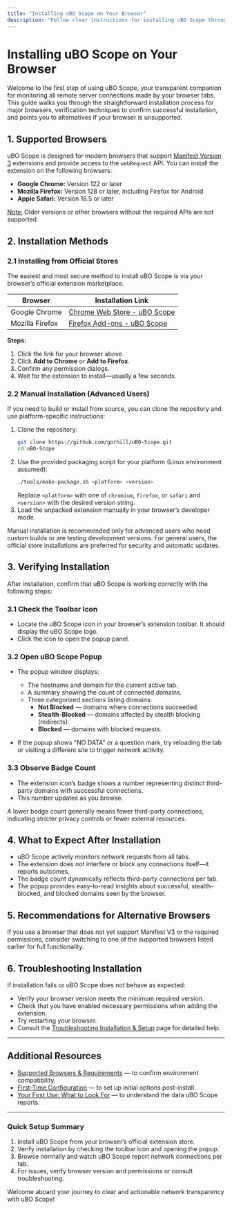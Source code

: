 ```yaml
---
title: "Installing uBO Scope on Your Browser"
description: "Follow clear instructions for installing uBO Scope through the Chrome Web Store or Firefox Add-ons. See how to verify installation and what to expect post-install, including recommendations for alternative browsers."
---
```


# Installing uBO Scope on Your Browser

Welcome to the first step of using uBO Scope, your transparent companion for monitoring all remote server connections made by your browser tabs. This guide walks you through the straightforward installation process for major browsers, verification techniques to confirm successful installation, and points you to alternatives if your browser is unsupported.

## 1. Supported Browsers

uBO Scope is designed for modern browsers that support [Manifest Version 3](https://developer.chrome.com/docs/extensions/mv3/intro/) extensions and provide access to the `webRequest` API. You can install the extension on the following browsers:

- **Google Chrome:** Version 122 or later
- **Mozilla Firefox:** Version 128 or later, including Firefox for Android
- **Apple Safari:** Version 18.5 or later

<u>Note:</u> Older versions or other browsers without the required APIs are not supported.

## 2. Installation Methods

### 2.1 Installing from Official Stores

The easiest and most secure method to install uBO Scope is via your browser’s official extension marketplace.

| Browser         | Installation Link                                                                                  |
|-----------------|--------------------------------------------------------------------------------------------------|
| Google Chrome   | [Chrome Web Store - uBO Scope](https://chromewebstore.google.com/detail/ubo-scope/bbdpgcaljkaaigfcomhidmneffjjjfgp) |
| Mozilla Firefox | [Firefox Add-ons - uBO Scope](https://addons.mozilla.org/firefox/addon/ubo-scope/)                |

**Steps:**

1. Click the link for your browser above.
2. Click **Add to Chrome** or **Add to Firefox**.
3. Confirm any permission dialogs.
4. Wait for the extension to install—usually a few seconds.

### 2.2 Manual Installation (Advanced Users)

If you need to build or install from source, you can clone the repository and use platform-specific instructions:

1. Clone the repository:
   ```bash
   git clone https://github.com/gorhill/uBO-Scope.git
   cd uBO-Scope
   ```
2. Use the provided packaging script for your platform (Linux environment assumed):
   ```bash
   ./tools/make-package.sh <platform> <version>
   ```
   Replace `<platform>` with one of `chromium`, `firefox`, or `safari` and `<version>` with the desired version string.
3. Load the unpacked extension manually in your browser’s developer mode.

<Tip>
Manual installation is recommended only for advanced users who need custom builds or are testing development versions. For general users, the official store installations are preferred for security and automatic updates.
</Tip>

## 3. Verifying Installation

After installation, confirm that uBO Scope is working correctly with the following steps:

### 3.1 Check the Toolbar Icon

- Locate the uBO Scope icon in your browser’s extension toolbar. It should display the uBO Scope logo.
- Click the icon to open the popup panel.

### 3.2 Open uBO Scope Popup

- The popup window displays:
  - The hostname and domain for the current active tab.
  - A summary showing the count of connected domains.
  - Three categorized sections listing domains:
    - **Not Blocked** — domains where connections succeeded.
    - **Stealth-Blocked** — domains affected by stealth blocking (redirects).
    - **Blocked** — domains with blocked requests.

- If the popup shows "NO DATA" or a question mark, try reloading the tab or visiting a different site to trigger network activity.

### 3.3 Observe Badge Count

- The extension icon’s badge shows a number representing distinct third-party domains with successful connections.
- This number updates as you browse.

<Tip>
A lower badge count generally means fewer third-party connections, indicating stricter privacy controls or fewer external resources.
</Tip>

## 4. What to Expect After Installation

- uBO Scope actively monitors network requests from all tabs.
- The extension does not interfere or block any connections itself—it reports outcomes.
- The badge count dynamically reflects third-party connections per tab.
- The popup provides easy-to-read insights about successful, stealth-blocked, and blocked domains seen by the browser.

## 5. Recommendations for Alternative Browsers

If you use a browser that does not yet support Manifest V3 or the required permissions, consider switching to one of the supported browsers listed earlier for full functionality.

## 6. Troubleshooting Installation

If installation fails or uBO Scope does not behave as expected:

- Verify your browser version meets the minimum required version.
- Check that you have enabled necessary permissions when adding the extension.
- Try restarting your browser.
- Consult the [Troubleshooting Installation & Setup](https://your-docs-domain/getting-started/using-validating/troubleshooting-setup-issues) page for detailed help.

---

## Additional Resources

- [Supported Browsers & Requirements](https://your-docs-domain/getting-started/introduction-quickstart/supported-browsers-prerequisites) — to confirm environment compatibility.
- [First-Time Configuration](https://your-docs-domain/getting-started/installation-setup/first-time-setup) — to set up initial options post-install.
- [Your First Use: What to Look For](https://your-docs-domain/getting-started/using-validating/first-use-and-interpretation) — to understand the data uBO Scope reports.


---

### Quick Setup Summary

1. Install uBO Scope from your browser’s official extension store.
2. Verify installation by checking the toolbar icon and opening the popup.
3. Browse normally and watch uBO Scope report network connections per tab.
4. For issues, verify browser version and permissions or consult troubleshooting.

Welcome aboard your journey to clear and actionable network transparency with uBO Scope!